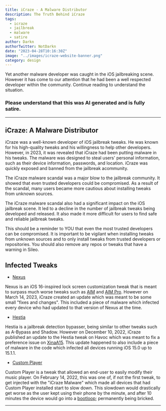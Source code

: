 ```yaml
---
title: iCraze - A Malware Distributor
description: The Truth Behind iCraze
tags:
  - icraze
  - jailbreak
  - malware
  - satire
author: Darkn
authorTwitter: NotDarkn
date: "2023-04-28T10:16:30Z"
image: "../images/icraze-website-banner.png"
category: design
---
```

Yet another malware developer was caught in the iOS jailbreaking scene.
However it has come to our attention that he had been a well respected
developer within the community. Continue reading to understand the situation.

### **Please understand that this was AI generated and is fully satire.**
***
## iCraze: A Malware Distributor
iCraze was a well-known developer of iOS jailbreak tweaks. He was
known for his high-quality tweaks and his willingness to help other
developers. However, in 2023, it was revealed that iCraze had been
putting malware in his tweaks. The malware was designed to steal
users' personal information, such as their device information,
passwords, and location. iCraze was quickly exposed and banned from
the jailbreak acommunity.

The iCraze malware scandal was a major blow to the jailbreak
community. It showed that even trusted developers could be
compromised. As a result of the scandal, many users became more
cautious about installing tweaks from unknown sources.

The iCraze malware scandal also had a significant impact on the iOS
jailbreak scene. It led to a decline in the number of jailbreak
tweaks being developed and released. It also made it more difficult
for users to find safe and reliable jailbreak tweaks.

This should be a reminder to YOU that even the most trusted
developers can be compromised. It is important to be vigilant when
installing tweaks from unknown sources and to only install tweaks
from trusted developers or repositories. You should also remove any
repos or tweaks that have a warning in Sileo.
## Infected Tweaks
- [Nexus](https://havoc.app/package/nexus)

Nexus is an iOS 16-inspired lock screen customization tweak that is meant to surpass much worse tweaks such as [AIM](https://havoc.app/package/aim) and [AIM Pro](https://havoc.app/package/aimpro). However on March 14, 2023, iCraze created an update which was meant to be some small "fixes and changes". This included a piece of malware which infected every device who had updated to that version of Nexus at the time.

- [Hestia](https://havoc.app/package/hestia)

Hestia is a jailbreak detection bypasser, being similar to other tweaks such as A-Bypass and Shadow. However on December 10, 2022, iCraze published an update to the Hestia tweak on Havoc which was meant to fix a preference issue on [XinaA15](https://github.com/NotDarkn/XinaA15). This update happened to also include a piece of malware in the code which infected all devices running iOS 15.0 up to 15.1.1.

- [Custom Player](https://havoc.app/package/customplayer)

Custom Player is a tweak that allowed an end-user to easily modify their music player. On February 14, 2022, this was one of, if not the first tweak, to get injected with the "iCraze Malware" which made all devices that had Custom Player installed start to slow down. This slowdown would drastically get worse as the user kept using their phone by the minute, and after 10 minutes the device would go into a [bootloop](https://ios.cfw.guide/troubleshooting/#bootloops); permanently being bricked.
***